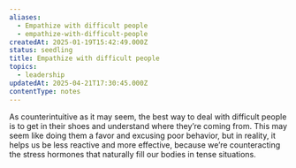 ```yaml
---
aliases:
  - Empathize with difficult people
  - empathize-with-difficult-people
createdAt: 2025-01-19T15:42:49.000Z
status: seedling
title: Empathize with difficult people
topics:
  - leadership
updatedAt: 2025-04-21T17:30:45.000Z
contentType: notes
---
```

As counterintuitive as it may seem, the best way to deal with difficult people is to get in their shoes and understand where they’re coming from. This may seem like doing them a favor and excusing poor behavior, but in reality, it helps us be less reactive and more effective, because we’re counteracting the stress hormones that naturally fill our bodies in tense situations.
